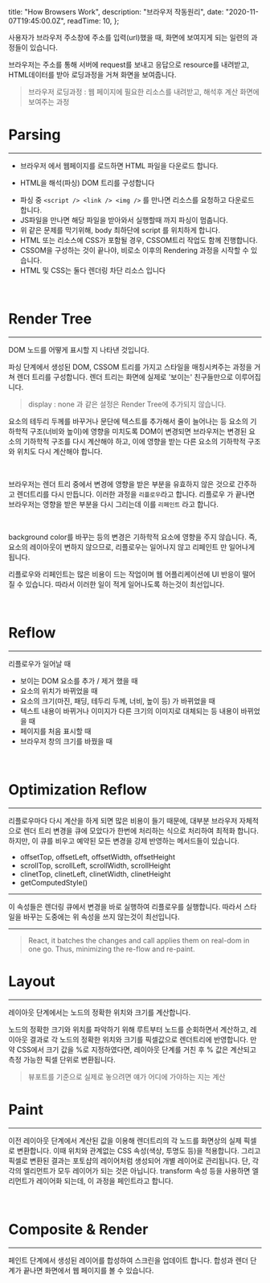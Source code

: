 
  title: "How Browsers Work",
  description: "브라우저 작동원리",
  date: "2020-11-07T19:45:00.0Z",
  readTime: 10,
};


<div
  style={{
    marginTop: "4rem",
    fontFamily: "Poppins, NotoSansKR-Thin, MalgunGothic",
    fontSize: "11pt",
    lineHeight: "22pt",
    letterSpacing: ".8px",
  }}
>

사용자가 브라우저 주소창에 주소를 입력(url)했을 때, 화면에 보여지게 되는 일련의 과정들이 있습니다.

브라우저는 주소를 통해 서버에 request를 보내고 응답으로 resource를 내려받고, HTML데이터를 받아 로딩과정을 거쳐 화면을 보여줍니다.

> 브라우저 로딩과정 : 웹 페이지에 필요한 리소스를 내려받고, 해석후 계산 화면에 보여주는 과정

<h1>Parsing</h1>

<hr />

- 브라우저 에서 웹페이지를 로드하면 HTML 파일을 다운로드 합니다.

- HTML을 해석(파싱) DOM 트리를 구성합니다

* 파싱 중 `<script /> <link /> <img />` 를 만나면 리소스를 요청하고 다운로드 합니다.
* JS파일을 만나면 해당 파일을 받아와서 실행할때 까지 파싱이 멈춥니다.
* 위 같은 문제를 막기위해, body 최하단에 script 를 위치하게 합니다.
* HTML 또는 리소스에 CSS가 포함될 경우, CSSOM트리 작업도 함께 진행합니다.
* CSSOM을 구성하는 것이 끝나야, 비로소 이후의 Rendering 과정을 시작할 수 있습니다.
* HTML 및 CSS는 둘다 렌더링 차단 리소스 입니다

<br />

<h1>Render Tree</h1>

<hr />

DOM 노드를 어떻게 표시할 지 나타낸 것입니다.

파싱 단계에서 생성된 DOM, CSSOM 트리를 가지고 스타일을 매칭시켜주는 과정을 거쳐 렌더 트리를 구성합니다.
렌더 트리는 화면에 실제로 '보이는' 친구들만으로 이루어집니다.

> display : none 과 같은 설정은 Render Tree에 추가되지 않습니다.

요소의 테두리 두께를 바꾸거나 문단에 텍스트를 추가해서 줄이 늘어나는 등 요소의 기하학적 구조(너비와 높이)에 영향을 미치도록 DOM이 변경되면 브라우저는 변경된 요소의 기하학적 구조를 다시 계산해야 하고, 이에 영향을 받는 다른 요소의 기하학적 구조와 위치도 다시 계산해야 합니다.

<br />

브라우저는 렌더 트리 중에서 변경에 영향을 받은 부분을 유효하지 않은 것으로 간주하고 렌더트리를 다시 만듭니다. 이러한 과정을 `리플로우`라고 합니다.
리플로우 가 끝나면 브라우저는 영향을 받은 부분을 다시 그리는데 이를 `리페인트` 라고 합니다.

<br />

background color를 바꾸는 등의 변경은 기하학적 요소에 영향을 주지 않습니다. 즉, 요소의 레이아웃이 변하지 않으므로, 리플로우는 일어나지 않고 리페인트 만 일어나게 됩니다.

리플로우와 리페인트는 많은 비용이 드는 작업이며 웹 어플리케이션에 UI 반응이 떨어질 수 있습니다. 따라서 이러한 일이 적게 일어나도록 하는것이 최선입니다.

<br />

<h1>Reflow</h1>

<hr />

리플로우가 일어날 때

- 보이는 DOM 요소를 추가 / 제거 했을 때
- 요소의 위치가 바뀌었을 때
- 요소의 크기(마진, 패딩, 테두리 두께, 너비, 높이 등) 가 바뀌었을 때
- 텍스트 내용이 바뀌거나 이미지가 다른 크기의 이미지로 대체되는 등 내용이 바뀌었을 때
- 페이지를 처음 표시할 때
- 브라우저 창의 크기를 바꿨을 때

<br />

<h1>Optimization Reflow</h1>

<hr />

리플로우마다 다시 계산을 하게 되면 많은 비용이 들기 때문에, 대부분 브라우저 자체적으로 렌더 트리 변경을 큐에 모았다가 한번에 처리하는 식으로 처리하여 최적화 합니다.
하지만, 이 큐를 비우고 예약된 모든 변경을 강제 반영하는 메서드들이 있습니다.

- offsetTop, offsetLeft, offsetWidth, offsetHeight
- scrollTop, scrollLeft, scrollWidth, scrollHeight
- clinetTop, clinetLeft, clinetWidth, clinetHeight
- getComputedStyle()

<hr />

이 속성들은 렌더링 큐에서 변경을 바로 실행하여 리플로우를 실행합니다. 따라서 스타일을 바꾸는 도중에는 위 속성을 쓰지 않는것이 최선입니다.

<hr />

> React, it batches the changes and call applies them on real-dom in one go. Thus, minimizing the re-flow and re-paint.

<h1>Layout</h1>

<hr />

레이아웃 단계에서는 노드의 정확한 위치와 크기를 계산합니다.

노드의 정확한 크기와 위치를 파악하기 위해 루트부터 노드를 순회하면서 계산하고,
레이아웃 결과로 각 노드의 정확한 위치와 크기를 픽셀값으로 렌더트리에 반영합니다.
만약 CSS에서 크기 값을 %로 지정하였다면, 레이아웃 단계를 거친 후 % 값은 계산되고 측정 가능한 픽셀 단위로 변환됩니다.

> 뷰포트를 기준으로 실제로 놓으려면 얘가 어디에 가야하는 지는 계산

<h1>Paint</h1>

<hr />

이전 레이아웃 단계에서 계산된 값을 이용해 렌더트리의 각 노드를 화면상의 실제 픽셀로 변환합니다. 이때 위치와 관계없는 CSS 속성(색상, 투명도 등)을 적용합니다.
그리고 픽셀로 변환된 결과는 포토샵의 레이어처럼 생성되어 개별 레이어로 관리됩니다.
단, 각각의 엘리먼트가 모두 레이어가 되는 것은 아닙니다. transform 속성 등을 사용하면 엘리먼트가 레이어화 되는데, 이 과정을 페인트라고 합니다.

<br />

<h1>Composite & Render</h1>

<hr />

페인트 단계에서 생성된 레이어를 합성하여 스크린을 업데이트 합니다. 합성과 렌더 단계가 끝나면 화면에서 웹 페이지를 볼 수 있습니다.

</div>
